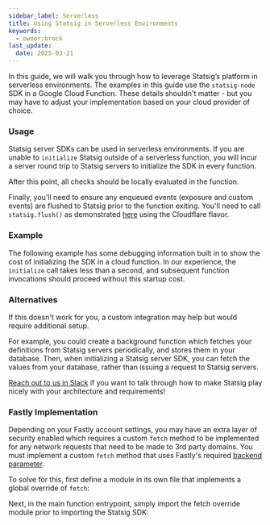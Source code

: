 ```yaml
---
sidebar_label: Serverless
title: Using Statsig in Serverless Environments
keywords:
  - owner:brock
last_update:
  date: 2025-03-21
---
```


In this guide, we will walk you through how to leverage Statsig’s platform in serverless environments.  The examples in this guide use the `statsig-node` SDK in a Google Cloud Function.
These details shouldn't matter - but you may have to adjust your implementation based on your cloud provider of choice.

### Usage

Statsig server SDKs can be used in serverless environments.  If you are unable to `initialize` Statsig outside of a serverless function, you will incur a server round trip to Statsig servers to initialize the SDK in every function.

After this point, all checks should be locally evaluated in the function.

Finally, you'll need to ensure any enqueued events (exposure and custom events) are flushed to Statsig prior to the function exiting. You'll need to call `statsig.flush()` as demonstrated [here](/server/nodejsServerSDK#flushing-events-) using the Cloudflare flavor. 

### Example

The following example has some debugging information built in to show the cost of initializing the SDK in a cloud function.  In our experience, the `initialize` call takes less than a second, and subsequent function invocations should proceed without this startup cost.


<Gist id="bc759e43fd3fbac4619e5635d8ba9353" />


### Alternatives

If this doesn't work for you, a custom integration may help but would require additional setup.

For example, you could create a background function which fetches your definitions from Statsig servers periodically, and stores them in your database.
Then, when initializing a Statsig server SDK, you can fetch the values from your database, rather than issuing a request to Statsig servers.

[Reach out to us in Slack](https://www.statsig.com/slack) if you want to talk through how to make Statsig play nicely with your architecture and requirements!

### Fastly Implementation

Depending on your Fastly account settings, you may have an extra layer of security enabled which requires a custom `fetch` method to be implemented for any network requests that need to be made to 3rd party domains. You must implement a custom `fetch` method that uses Fastly's required [backend parameter](https://js-compute-reference-docs.edgecompute.app/docs/globals/fetch).

To solve for this, first define a module in its own file that implements a global override of `fetch`:
<Gist id="b5d09f889465021f999582d1f48ef187" />

Next, in the main function entrypoint, simply import the fetch override module prior to importing the Statsig SDK:
<Gist id="f4a61c369ea03b24ffb8aecb9175bdcb" />
